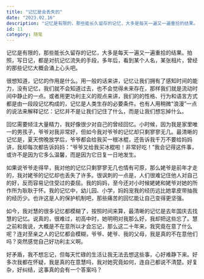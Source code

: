 ```yaml
---
title: "记忆是会丢失的"
date: "2023.02.16"
description: "记忆是有限的，那些能长久留存的记忆，大多是每天一遍又一遍重拾的结果。拍照，写日记，都是对抗记忆流失的手段，多年后，看到某个人名，某张相片，曾经的那些记忆大概会涌上心头吧。很想知道，记忆的作用是什么。用一般的话来讲，记忆让我们拥有了感知时间的能力......"
id: 11
category: 随笔
---
```


记忆是有限的，那些能长久留存的记忆，大多是每天一遍又一遍重拾的结果。拍照，写日记，都是对抗记忆流失的手段，多年后，看到某个人名，某张相片，曾经的那些记忆大概会涌上心头吧。

很想知道，记忆的作用是什么。用一般的话来讲，记忆让我们拥有了感知时间的能力，没有记忆，我们就不会知道过去，也不会觉得未来存在，那样我们就是流动时间中静止的一点。或者用更功利主义的观点来讲，我们的的性格、行为和语言方式都是由一段段记忆构成的，记忆是人类生存的必要条件。也有人用稍微“浪漫”一点的说法来解释记忆：记忆并不是让我们记住了什么，而是让我们想忘掉什么。

回忆需要倾注大量精力，我好像很少对自己的曾经回忆。小时候，因为我是家里唯一的男孩子，爷爷对我非常好，但如今我对爷爷的记忆却只剩寥寥无几。最清晰的记忆是，夏天傍晚放学后，爷爷都会给我买一根冰棍，还告诉我千万不要给妈妈讲，我却每次都告诉妈妈：“爷爷又给我买冰棍啦！非常好吃！”我会记得这件事，或许不是因为它多么温馨，而是因为它日复一日地发生。

如果说爷爷走得早，我对他的记忆只剩寥寥无几也情有可原，那么姥爷是前年才走的，我对姥爷的记忆却也丢失了许多。很讽刺的一点是，人们很难记住他人对自己的好，反而容易记住受过的委屈。我的妈妈，至今还对小时候姥姥和姥爷对她的所作所为耿耿于怀。我的记忆中，幼儿园、小学，妈妈宠我的经历远比她拿皮带抽我的经历少。也许这是人的保护机制吧，那些痛苦的回忆能让自己变得更坚强。

如今，我对慧的很多记忆都模糊了，按照时间来算，最清晰的记忆是去年国庆去找慧的记忆。说真的，很难过，初高中时，她明明对我那么好，我却把这些忘了。慧之前和我说，大概是不在意所以才会忘记，那么这二十年来，我究竟在意了什么呢？连对至亲之人的记忆都会模糊，爷爷、姥爷、我的父母，我是真的不在意他们吗？突然感觉自己好功利主义啊。

好矛盾，我不想忘记，但每天忙碌的生活让我无法去想这些事，心好难静下来。好多次我都在怀疑，我是真的在意慧吗，我对她究竟如何，连自己都说不清楚。好复杂，好纠结，这事真的会有一个答案吗？
